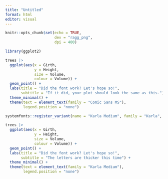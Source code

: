 ```yaml
---
title: "Untitled"
format: html
editor: visual
---
```


```r
knitr::opts_chunk$set(echo = TRUE,
                      dev = "ragg_png",
                      dpi = 400)
```

```r
library(ggplot2)

trees |>
  ggplot(aes(x = Girth, 
             y = Height,
             size = Volume,
             colour = Volume)) +
  geom_point() +
  labs(title = "Did the font work? Let's hope so!",
       subtitle = "If it did, your plot should look the same as this.") +
  theme_minimal() +
  theme(text = element_text(family = "Comic Sans MS"),
        legend.position = "none")
```


```r
systemfonts::register_variant(name = "Karla Medium", family = "Karla", weight = "semibold")

trees |>
  ggplot(aes(x = Girth, 
             y = Height,
             size = Volume,
             colour = Volume)) +
  geom_point() +
  labs(title = "Did the font work? Let's hope so!",
       subtitle = "The letters are thicker this time") +
  theme_minimal() +
  theme(text = element_text(family = "Karla Medium"),
        legend.position = "none")
```

